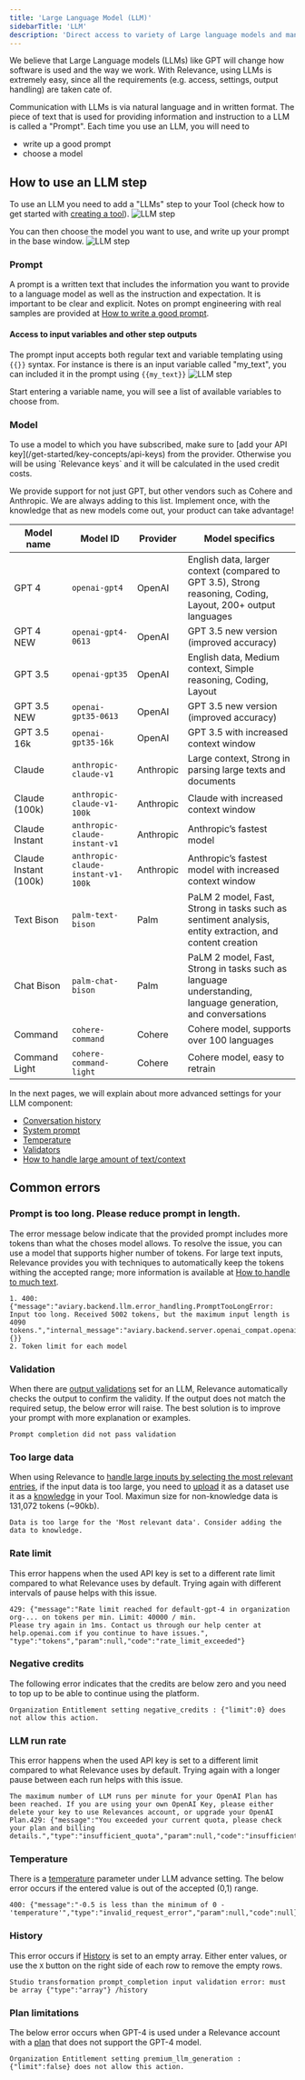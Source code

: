 ```yaml
---
title: 'Large Language Model (LLM)'
sidebarTitle: 'LLM'
description: 'Direct access to variety of Large language models and many supporting functionalities'
---
```


We believe that Large Language models (LLMs) like GPT will change how software is used and the way we work. 
With Relevance, using LLMs is extremely easy, since all the requirements (e.g. access, settings, output handling)
are taken cate of.

Communication with LLMs is via natural language and in written format. The piece of text that is used for 
providing information and instruction to a LLM is called a "Prompt".
Each time you use an LLM, you will need to 
* write up a good prompt
* choose a model

## How to use an LLM step
To use an LLM you need to add a "LLMs" step to your Tool (check how to get started with 
[creating a tool](/build-custom-tools/tool-steps/getting_started)).
![LLM step](/images/build-custom-tools/tool-step/llm-get-started.png)

You can then choose the model you want to use, and write up your prompt in the base window.
![LLM step](/images/build-custom-tools/tool-step/llm-base.png)

### Prompt 
A prompt is a written text that includes the information you want to provide to a language model
as well as the instruction and expectation.
It is important to be clear and explicit. Notes on prompt engineering with real samples are provided
at [How to write a good prompt](/build-custom-tools/tool-steps/llms/prompt).

#### Access to input variables and other step outputs
The prompt input accepts both regular text and variable templating using `{{}}` syntax.
For instance is there is an input variable called "my_text", you can included it in the prompt using `{{my_text}}`
![LLM step](/images/build-custom-tools/tool-step/llm-variable-access.png)

<Tip>
Start entering a variable name, you will see a list of available variables to choose from.
</Tip>

### Model
<Info>
    To use a model to which you have subscribed, make sure to [add your API key](/get-started/key-concepts/api-keys) from the provider.
    Otherwise you will be using `Relevance keys` and it will be calculated in the used credit costs.
</Info>

We provide support for not just GPT, but other vendors such as Cohere and Anthropic. We are always adding to this list. 
Implement once, with the knowledge that as new models come out, your product can take advantage!

| Model name     | Model ID                      | Provider  |Model specifics    |
| -------------- | ----------------------------- | --------- |-------------------|
| GPT 4          | `openai-gpt4`                 | OpenAI    |English data, larger context (compared to GPT 3.5), Strong reasoning, Coding, Layout, 200+ output languages|
| GPT 4 NEW      | `openai-gpt4-0613`            | OpenAI    |GPT 3.5 new version (improved accuracy)                        |
| GPT 3.5        | `openai-gpt35`                | OpenAI    |English data, Medium context, Simple reasoning, Coding, Layout |
| GPT 3.5 NEW    | `openai-gpt35-0613`           | OpenAI    |GPT 3.5 new version (improved accuracy)                        |
| GPT 3.5 16k    | `openai-gpt35-16k `           | OpenAI    |GPT 3.5 with increased context window                          |
| Claude         | `anthropic-claude-v1`         | Anthropic |Large context, Strong in parsing large texts and documents     |
| Claude (100k)  | `anthropic-claude-v1-100k`    | Anthropic |Claude with increased context window                           |
| Claude Instant | `anthropic-claude-instant-v1` | Anthropic |Anthropic’s fastest model                                      |
| Claude Instant (100k) | `anthropic-claude-instant-v1-100k`| Anthropic |Anthropic’s fastest model with increased context window        |
| Text Bison     | `palm-text-bison`             | Palm      |PaLM 2 model, Fast, Strong in tasks such as sentiment analysis, entity extraction, and content creation|
| Chat Bison     | `palm-chat-bison`             | Palm      |PaLM 2 model, Fast, Strong in tasks such as language understanding, language generation, and conversations|
| Command        | `cohere-command`              | Cohere    |Cohere model, supports over 100 languages                      |
| Command Light  | `cohere-command-light`        | Cohere    |Cohere model, easy to retrain                                  |

In the next pages, we will explain about more advanced settings for your LLM component:
* [Conversation history](/build-custom-tools/tool-steps/llms/llm-advance-setting#conversation-history)
* [System prompt](/build-custom-tools/tool-steps/llms/llm-advance-setting#system-prompt)
* [Temperature](/build-custom-tools/tool-steps/llms/llm-advance-setting#temperature)
* [Validators](/build-custom-tools/tool-steps/llms/llm-advance-setting#validators)
* [How to handle large amount of text/context](/build-custom-tools/tool-steps/llms/how-to-handle-too-much-text)

## Common errors
### Prompt is too long. Please reduce prompt in length.
The error message below indicate that the provided prompt includes more tokens than what the choses model allows. To resolve the issue, you can
use a model that supports higher number of tokens. For large text inputs, Relevance provides you with techniques to automatically keep the tokens withing the accepted
range; more information is available at [How to handle to much text](/build-custom-tools/tool-steps/llms/how-to-handle-too-much-text).
```
1. 400: {"message":"aviary.backend.llm.error_handling.PromptTooLongError: Input too long. Received 5002 tokens, but the maximum input length is 
4090 tokens.","internal_message":"aviary.backend.server.openai_compat.openai_exception.OpenAIHTTPException","code":400,"type":"PromptTooLongError","param":{}}
2. Token limit for each model
```

### Validation
When there are [output validations](/build-custom-tools/tool-steps/llms/llm-advance-setting#validators) set for an LLM, Relevance automatically checks the output
to confirm the validity. If the output does not match the required setup, the below error will raise.
The best solution is to improve your prompt with more explanation or examples. 
```
Prompt completion did not pass validation
```

### Too large data
When using Relevance to [handle large inputs by selecting the most relevant entries](/build-custom-tools/tool-steps/llms/how-to-handle-too-much-text), if the 
input data is too large, you need to [upload](/data/data-tables#upload-file) it as a dataset use it as a [knowledge](/build-custom-tools/knowledge/knowledge) 
in your Tool. Maximun size for non-knowledge data is 131,072 tokens (~90kb).
```
Data is too large for the 'Most relevant data'. Consider adding the data to knowledge.
```

### Rate limit
This error happens when the used API key is set to a different rate limit compared to what Relevance uses by default. 
Trying again with different intervals of pause helps with this issue.
```
429: {"message":"Rate limit reached for default-gpt-4 in organization org-... on tokens per min. Limit: 40000 / min. 
Please try again in 1ms. Contact us through our help center at help.openai.com if you continue to have issues.",
"type":"tokens","param":null,"code":"rate_limit_exceeded"}
```

### Negative credits
The following error indicates that the credits are below zero and you need to top up to be able to continue using the platform.
```
Organization Entitlement setting negative_credits : {"limit":0} does not allow this action.
```

### LLM run rate
This error happens when the used API key is set to a different limit compared to what Relevance uses by default. 
Trying again with a longer pause between each run helps with this issue.
```
The maximum number of LLM runs per minute for your OpenAI Plan has been reached. If you are using your own OpenAI Key, please either delete your key to use Relevances account, or upgrade your OpenAI Plan.429: {"message":"You exceeded your current quota, please check your plan and billing details.","type":"insufficient_quota","param":null,"code":"insufficient_quota"}
```

### Temperature
There is a [temperature](/build-custom-tools/tool-steps/llms/llm-advance-setting#temperature) parameter under LLM advance setting. The below error occurs if the entered value is out of the accepted (0,1) range.
```
400: {"message":"-0.5 is less than the minimum of 0 - 'temperature'","type":"invalid_request_error","param":null,"code":null}
```

### History
This error occurs if [History](/build-custom-tools/tool-steps/llms/llm-advance-setting#conversation-history) is set to an empty array. Either enter values, or use the `X` button on the right side of each row to remove the empty rows.
```
Studio transformation prompt_completion input validation error: must be array {"type":"array"} /history
```

### Plan limitations
The below error occurs when GPT-4 is used under a Relevance account with a [plan](/get-started/key-concepts/plans) that does not support the GPT-4 model.
```
Organization Entitlement setting premium_llm_generation : {"limit":false} does not allow this action.
``` 
